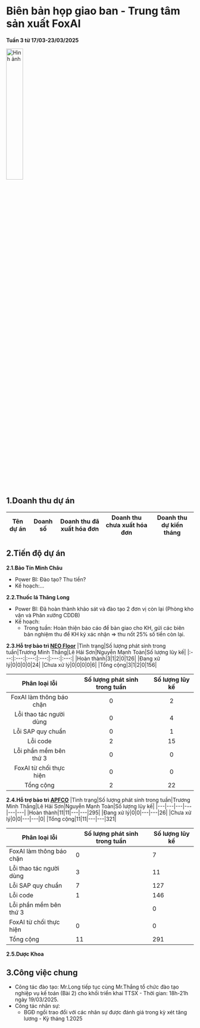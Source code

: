 # Biên bản họp giao ban - Trung tâm sản xuất FoxAI
**Tuần 3 từ 17/03-23/03/2025**

<img src="https://fox.ai.vn/wp-content/uploads/2024/07/Logo_Original-1.png" alt="Hình ảnh" width="30%" />

## 1.Doanh thu dự án

|Tên dự án|Doanh số|Doanh thu đã xuất hóa đơn|Doanh thu chưa xuất hóa đơn|Doanh thu dự kiến tháng|
|---|---|---|---|---|

## 2.Tiến độ dự án
**2.1.Bảo Tín Minh Châu**
- Power BI: Đào tạo? Thu tiền?
- Kế hoạch:...

**2.2.Thuốc lá Thăng Long**
- Power BI: Đã hoàn thành khảo sát và đào tạo 2 đơn vị còn lại (Phòng kho vận và Phân xưởng CDDB)
- Kế hoạch:
  - Trong tuần: Hoàn thiện báo cáo để bàn giao cho KH, gửi các biên bản nghiệm thu để KH ký xác nhận => thu nốt 25% số tiền còn lại.

**2.3.Hỗ trợ bảo trì [NEO Floor](https://docs.google.com/spreadsheets/d/1s1P4OAxUDQQOeRqWrUGddHT2rF48UiNk1ku5Qn2F-0M/edit?gid=0#gid=0)**
|Tình trạng|Số lượng phát sinh trong tuần|Trương Minh Thắng|Lê Hải Sơn|Nguyễn Mạnh Toàn|Số lượng lũy kế|
|:---:|:---:|:---:|:---:|:---:|:---:|
|Hoàn thành|3|1|2|0|126|
|Đang xử lý|0|0|0|0|24|
|Chưa xử lý|0|0|0|0|6|
|Tổng cộng|3|1|2|0|156|

|Phân loại lỗi|Số lượng phát sinh trong tuần|Số lượng lũy kế|
|:---:|:---:|:---:|
|FoxAI làm thông báo chặn|0|2|
|Lỗi thao tác người dùng|0|4|
|Lỗi SAP quy chuẩn|0|1|
|Lỗi code|2|15|
|Lỗi phần mềm bên thứ 3|0|0|
|FoxAI từ chối thực hiện|0|0|
|Tổng cộng|2|22|

**2.4.Hỗ trợ bảo trì [APFCO](https://docs.google.com/spreadsheets/d/1hrzJ8shZMMsz5Ueclong4FIQyl3XdeRd7nUgtvmYEyA/edit?gid=1120222708#gid=1120222708)**
|Tình trạng|Số lượng phát sinh trong tuần|Trương Minh Thắng|Lê Hải Sơn|Nguyễn Mạnh Toàn|Số lượng lũy kế|
|---|---|---|---|---|---|
|Hoàn thành|11|11|---|---|295|
|Đang xử lý|0|0|---|---|26|
|Chưa xử lý|0|0|---|---|0|
|Tổng cộng|11|11|---|---|321|

|Phân loại lỗi|Số lượng phát sinh trong tuần|Số lượng lũy kế|
|---|---|---|
|FoxAI làm thông báo chặn|0|7|
|Lỗi thao tác người dùng|3|11|
|Lỗi SAP quy chuẩn|7|127|
|Lỗi code|1|146|
|Lỗi phần mềm bên thứ 3||0|
|FoxAI từ chối thực hiện|0|0|
|Tổng cộng|11|291|

**2.5.Dược Khoa**

## 3.Công việc chung
- Công tác đào tạo: Mr.Long tiếp tục cùng Mr.Thắng tổ chức đào tạo nghiệp vụ kế toán (Bài 2) cho khối triển khai TTSX - Thời gian: 18h-21h ngày 19/03/2025.
- Công tác nhân sự:
  - BGĐ ngồi trao đổi với các nhân sự được đánh giá trong kỳ xét tăng lương - Kỳ tháng 1.2025

